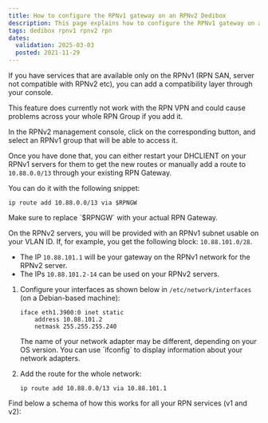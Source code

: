 ```yaml
---
title: How to configure the RPNv1 gateway on an RPNv2 Dedibox
description: This page explains how to configure the RPNv1 gateway on a Scaleway Dedibox
tags: dedibox rpnv1 rpnv2 rpn
dates:
  validation: 2025-03-03
  posted: 2021-11-29
---
```



If you have services that are available only on the RPNv1 (RPN SAN, server not compatible with RPNv2 etc), you can add a compatibility layer through your console.

<Message type="important">
  This feature does currently not work with the RPN VPN and could cause problems across your whole RPN Group if you add it.
</Message>

In the RPNv2 management console, click on the corresponding button, and select an RPNv1 group that will be able to access it.

Once you have done that, you can either restart your DHCLIENT on your RPNv1 servers for them to get the new routes or manually add a route to `10.88.0.0/13` through your existing RPN Gateway.

You can do it with the following snippet:

```
ip route add 10.88.0.0/13 via $RPNGW
```

<Message type="note">
  Make sure to replace `$RPNGW` with your actual RPN Gateway.
</Message>

On the RPNv2 servers, you will be provided with an RPNv1 subnet usable on your VLAN ID. If, for example, you get the following block: `10.88.101.0/28`.

* The IP `10.88.101.1` will be your gateway on the RPNv1 network for the RPNv2 server.
* The IPs `10.88.101.2-14` can be used on your RPNv2 servers.

1. Configure your interfaces as shown below in `/etc/network/interfaces` (on a Debian-based machine):
    ```
    iface eth1.3900:0 inet static
        address 10.88.101.2
        netmask 255.255.255.240
    ```

    <Message type="note">
      The name of your network adapter may be different, depending on your OS version. You can use `ifconfig` to display information about your network adapters.
    </Message>
2. Add the route for the whole network:
    ```
    ip route add 10.88.0.0/13 via 10.88.101.1
    ```

Find below a schema of how this works for all your RPN services (v1 and v2):

<Lightbox image={image} alt="" />


